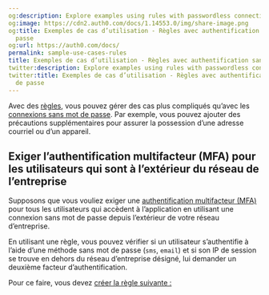 ```yaml
---
og:description: Explore examples using rules with passwordless connections.
og:image: https://cdn2.auth0.com/docs/1.14553.0/img/share-image.png
og:title: Exemples de cas d’utilisation - Règles avec authentification sans mot de
  passe
og:url: https://auth0.com/docs/
permalink: sample-use-cases-rules
title: Exemples de cas d’utilisation - Règles avec authentification sans mot de passe
twitter:description: Explore examples using rules with passwordless connections.
twitter:title: Exemples de cas d’utilisation - Règles avec authentification sans mot
  de passe
---
```




Avec des [règles](/rules), vous pouvez gérer des cas plus compliqués qu’avec les [connexions sans mot de passe](/passwordless). Par exemple, vous pouvez ajouter des précautions supplémentaires pour assurer la possession d’une adresse courriel ou d’un appareil.

## Exiger l’authentification multifacteur (MFA) pour les utilisateurs qui sont à l’extérieur du réseau de l’entreprise

Supposons que vous vouliez exiger une [authentification multifacteur (MFA)](/mfa) pour tous les utilisateurs qui accèdent à l’application en utilisant une connexion sans mot de passe depuis l’extérieur de votre réseau d’entreprise.

En utilisant une règle, vous pouvez vérifier si un utilisateur s’authentifie à l’aide d’une méthode sans mot de passe (`sms`, `email`) et si son IP de session se trouve en dehors du réseau d’entreprise désigné, lui demander un deuxième facteur d’authentification.



Pour ce faire, vous devez [créer la règle suivante :](/rules/create-rules)